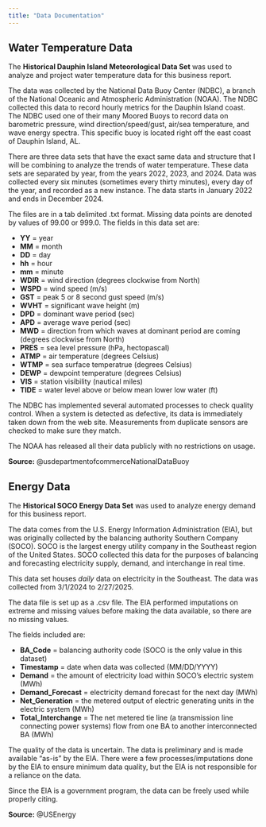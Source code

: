 ```yaml
---
title: "Data Documentation"
---
```


## Water Temperature Data

The **Historical Dauphin Island Meteorological Data Set** was used to analyze and project water temperature data for this business report.

The data was collected by the National Data Buoy Center (NDBC), a branch of the National Oceanic and Atmospheric Administration (NOAA). The NDBC collected this data to record hourly metrics for the Dauphin Island coast. The NDBC used one of their many Moored Buoys to record data on barometric pressure, wind direction/speed/gust, air/sea temperature, and wave energy spectra. This specific buoy is located right off the east coast of Dauphin Island, AL.

There are three data sets that have the exact same data and structure that I will be combining to analyze the trends of water temperature. These data sets are separated by year, from the years 2022, 2023, and 2024. Data was collected every six minutes (sometimes every thirty minutes), every day of the year, and recorded as a new instance. The data starts in January 2022 and ends in December 2024.

The files are in a tab delimited .txt format. Missing data points are denoted by values of 99.00 or 999.0. The fields in this data set are:

-   **YY** = year
-   **MM** = month
-   **DD** = day
-   **hh** = hour
-   **mm** = minute
-   **WDIR** = wind direction (degrees clockwise from North)
-   **WSPD** = wind speed (m/s)
-   **GST** = peak 5 or 8 second gust speed (m/s)
-   **WVHT** = significant wave height (m)
-   **DPD** = dominant wave period (sec)
-   **APD** = average wave period (sec)
-   **MWD** = direction from which waves at dominant period are coming (degrees clockwise from North)
-   **PRES** = sea level pressure (hPa, hectopascal)
-   **ATMP** = air temperature (degrees Celsius)
-   **WTMP** = sea surface temperatrue (degrees Celsius)
-   **DEWP** = dewpoint temperature (degrees Celsius)
-   **VIS** = station visibility (nautical miles)
-   **TIDE** = water level above or below mean lower low water (ft)

The NDBC has implemented several automated processes to check quality control. When a system is detected as defective, its data is immediately taken down from the web site. Measurements from duplicate sensors are checked to make sure they match.

The NOAA has released all their data publicly with no restrictions on usage.

**Source:** @usdepartmentofcommerceNationalDataBuoy

## Energy Data

The **Historical SOCO Energy Data Set** was used to analyze energy demand for this business report.

The data comes from the U.S. Energy Information Administration (EIA), but was originally collected by the balancing authority Southern Company (SOCO). SOCO is the largest energy utility company in the Southeast region of the United States. SOCO collected this data for the purposes of balancing and forecasting electricity supply, demand, and interchange in real time.

This data set houses *daily* data on electricity in the Southeast. The data was collected from 3/1/2024 to 2/27/2025.

The data file is set up as a .csv file. The EIA performed imputations on extreme and missing values before making the data available, so there are no missing values.

The fields included are:

-   **BA_Code** = balancing authority code (SOCO is the only value in this dataset)
-   **Timestamp** = date when data was collected (MM/DD/YYYY)
-   **Demand** = the amount of electricity load within SOCO's electric system (MWh)
-   **Demand_Forecast** = electricity demand forecast for the next day (MWh)
-   **Net_Generation** = the metered output of electric generating units in the electric system (MWh)
-   **Total_Interchange** = The net metered tie line (a transmission line connecting power systems) flow from one BA to another interconnected BA (MWh)

The quality of the data is uncertain. The data is preliminary and is made available "as-is" by the EIA. There were a few processes/imputations done by the EIA to ensure minimum data quality, but the EIA is not responsible for a reliance on the data.

Since the EIA is a government program, the data can be freely used while properly citing.

**Source:** @USEnergy
